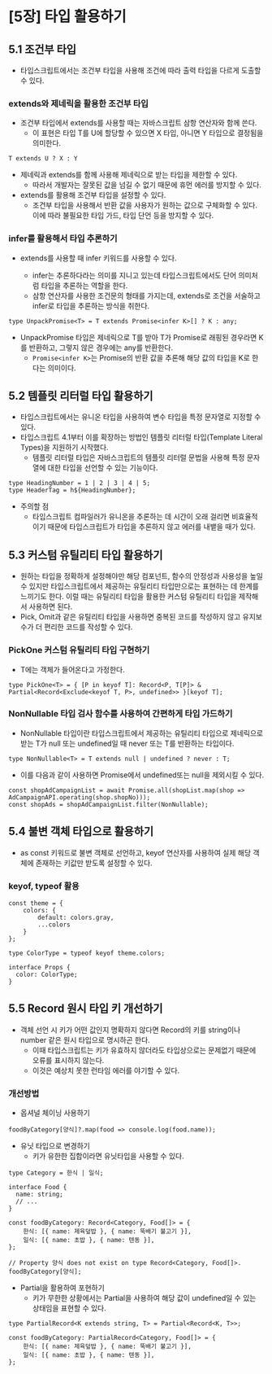 # [5장] 타입 활용하기

## 5.1 조건부 타입

-   타입스크립트에서는 조건부 타입을 사용해 조건에 따라 출력 타입을 다르게 도출할 수 있다.

### extends와 제네릭을 활용한 조건부 타입

-   조건부 타입에서 extends를 사용할 때는 자바스크립트 삼항 연산자와 함께 쓴다.
    -   이 표현은 타입 T를 U에 할당할 수 있으면 X 타입, 아니면 Y 타입으로 결정됨을 의미한다.

```tsx
T extends U ? X : Y
```

-   제네릭과 extends를 함께 사용해 제네릭으로 받는 타입을 제한할 수 있다.
    -   따라서 개발자는 잘못된 값을 넘길 수 없기 때문에 휴먼 에러를 방지할 수 있다.
-   extends를 활용해 조건부 타입을 설정할 수 있다.
    -   조건부 타입을 사용해서 반환 값을 사용자가 원하는 값으로 구체화할 수 있다. 이에 따라 불필요한 타입 가드, 타입 단언 등을 방지할 수 있다.

### infer를 활용해서 타입 추론하기

-   extends를 사용할 때 infer 키워드를 사용할 수 있다.

    -   infer는 추론하다라는 의미를 지니고 있는데 타입스크립트에서도 단어 의미처럼 타입을 추론하는 역할을 한다.
    -   삼항 연산자를 사용한 조건문의 형태를 가지는데, extends로 조건을 서술하고 infer로 타입을 추론하는 방식을 취한다.

```tsx
type UnpackPromise<T> = T extends Promise<infer K>[] ? K : any;
```

-   UnpackPromise 타입은 제네릭으로 T를 받아 T가 Promise로 래핑된 경우라면 K를 반환하고, 그렇지 않은 경우에는 any를 반환한다.
    -   `Promise<infer K>`는 Promise의 반환 값을 추론해 해당 값의 타입을 K로 한다는 의미이다.

## 5.2 템플릿 리터럴 타입 활용하기

-   타입스크립트에서는 유니온 타입을 사용하여 변수 타입을 특정 문자열로 지정할 수 있다.
-   타입스크립트 4.1부터 이를 확장하는 방법인 템플릿 리터럴 타입(Template Literal Types)을 지원하기 시작했다.
    -   템플릿 리터럴 타입은 자바스크립트의 템플릿 리터럴 문법을 사용해 특정 문자열에 대한 타입을 선언할 수 있는 기능이다.

```tsx
type HeadingNumber = 1 | 2 | 3 | 4 | 5;
type HeaderTag = h${HeadingNumber};
```

-   주의할 점
    -   타입스크립트 컴파일러가 유니온을 추론하는 데 시간이 오래 걸리면 비효율적이기 때문에 타입스크립트가 타입을 추론하지 않고 에러를 내뱉을 때가 있다.

## 5.3 커스텀 유틸리티 타입 활용하기

-   원하는 타입을 정확하게 설정해야만 해당 컴포넌트, 함수의 안정성과 사용성을 높일 수 있지만 타입스크립트에서 제공하는 유틸리티 타입만으로는 표현하는 데 한계를 느끼기도 한다. 이럴 때는 유틸리티 타입을 활용한 커스텀 유틸리티 타입을 제작해서 사용하면 된다.
-   Pick, Omit과 같은 유틸리티 타입을 사용하면 중복된 코드를 작성하지 않고 유지보수가 더 편리한 코드를 작성할 수 있다.

### PickOne 커스텀 유틸리티 타입 구현하기

-   T에는 객체가 들어온다고 가정한다.

```tsx
type PickOne<T> = { [P in keyof T]: Record<P, T[P]> & Partial<Record<Exclude<keyof T, P>, undefined>> }[keyof T];
```

### NonNullable 타입 검사 함수를 사용하여 간편하게 타입 가드하기

-   NonNullable 타입이란 타입스크립트에서 제공하는 유틸리티 타입으로 제네릭으로 받는 T가 null 또는 undefined일 때 never 또는 T를 반환하는 타입이다.

```tsx
type NonNullable<T> = T extends null | undefined ? never : T;
```

-   이를 다음과 같이 사용하면 Promise에서 undefined또는 null을 제외시킬 수 있다.

```tsx
const shopAdCampaignList = await Promise.all(shopList.map(shop => AdCampaignAPI.operating(shop.shopNo)));
const shopAds = shopAdCampaignList.filter(NonNullable);
```

## 5.4 불변 객체 타입으로 활용하기

-   as const 키워드로 불변 객체로 선언하고, keyof 연산자를 사용하여 실제 해당 객체에 존재하는 키값만 받도록 설정할 수 있다.

### keyof, typeof 활용

```tsx
const theme = {
    colors: {
        default: colors.gray,
        ...colors
    }
};

type ColorType = typeof keyof theme.colors;

interface Props {
  color: ColorType;
}
```

## 5.5 Record 원시 타입 키 개선하기

-   객체 선언 시 키가 어떤 값인지 명확하지 않다면 Record의 키를 string이나 number 같은 원시 타입으로 명시하곤 한다.
    -   이때 타입스크립트는 키가 유효하지 않더라도 타입상으로는 문제없기 때문에 오류를 표시하지 않는다.
    -   이것은 예상치 못한 런타임 에러를 야기할 수 있다.

### 개선방법

-   옵셔널 체이닝 사용하기

```tsx
foodByCategory[양식]?.map(food => console.log(food.name));
```

-   유닛 타입으로 변경하기
    -   키가 유한한 집합이라면 유닛타입을 사용할 수 있다.

```tsx
type Category = 한식 | 일식;

interface Food {
  name: string;
  // ...
}

const foodByCategory: Record<Category, Food[]> = {
    한식: [{ name: 제육덮밥 }, { name: 뚝배기 불고기 }],
    일식: [{ name: 초밥 }, { name: 텐동 }],
};

// Property 양식 does not exist on type Record<Category, Food[]>. foodByCategory[양식];

```

-   Partial을 활용하여 포현하기
    -   키가 무한한 상황에서는 Partial을 사용하여 해당 값이 undefined일 수 있는 상태임을 표현할 수 있다.

```tsx
type PartialRecord<K extends string, T> = Partial<Record<K, T>>;

const foodByCategory: PartialRecord<Category, Food[]> = {
    한식: [{ name: 제육덮밥 }, { name: 뚝배기 불고기 }],
    일식: [{ name: 초밥 }, { name: 텐동 }],
};
```

